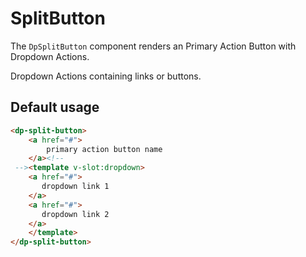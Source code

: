 
<Meta
    title="Components/SplitButton"
    component={DpSplitButton}
/>

# SplitButton

The `DpSplitButton` component renders an Primary Action Button with Dropdown Actions.

Dropdown Actions containing links or buttons.

## Default usage

```html
<dp-split-button>
    <a href="#">
        primary action button name
    </a><!--
 --><template v-slot:dropdown>
    <a href="#">
       dropdown link 1
    </a>
    <a href="#">
       dropdown link 2
    </a>
    </template>
</dp-split-button>
```

